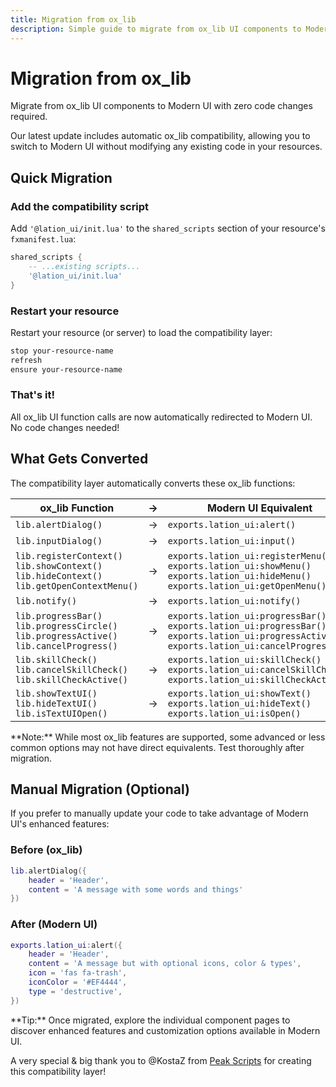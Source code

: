```yaml
---
title: Migration from ox_lib
description: Simple guide to migrate from ox_lib UI components to Modern UI
---
```



# Migration from ox_lib

Migrate from ox_lib UI components to Modern UI with zero code changes required.

<Callout type="info">
Our latest update includes automatic ox_lib compatibility, allowing you to switch to Modern UI without modifying any existing code in your resources.
</Callout>

## Quick Migration

<Steps>

### Add the compatibility script

Add `'@lation_ui/init.lua'` to the `shared_scripts` section of your resource's `fxmanifest.lua`:

```lua {3} copy
shared_scripts {
    -- ...existing scripts...
    '@lation_ui/init.lua'
}
```

### Restart your resource

Restart your resource (or server) to load the compatibility layer:

```bash copy
stop your-resource-name
refresh
ensure your-resource-name
```

### That's it!

All ox_lib UI function calls are now automatically redirected to Modern UI. No code changes needed!

</Steps>

## What Gets Converted

The compatibility layer automatically converts these ox_lib functions:

| ox_lib Function | → | Modern UI Equivalent |
|-----------------|---|---------------------|
| `lib.alertDialog()` | → | `exports.lation_ui:alert()` |
| `lib.inputDialog()` | → | `exports.lation_ui:input()` |
| `lib.registerContext()`<br/>`lib.showContext()`<br/>`lib.hideContext()`<br/>`lib.getOpenContextMenu()` | → | `exports.lation_ui:registerMenu()`<br/>`exports.lation_ui:showMenu()`<br/>`exports.lation_ui:hideMenu()`<br/>`exports.lation_ui:getOpenMenu()` |
| `lib.notify()` | → | `exports.lation_ui:notify()` |
| `lib.progressBar()`<br/>`lib.progressCircle()`<br/>`lib.progressActive()`<br/>`lib.cancelProgress()` | → | `exports.lation_ui:progressBar()`<br/>`exports.lation_ui:progressBar()`<br/>`exports.lation_ui:progressActive()`<br/>`exports.lation_ui:cancelProgress()` |
| `lib.skillCheck()`<br/>`lib.cancelSkillCheck()`<br/>`lib.skillCheckActive()` | → | `exports.lation_ui:skillCheck()`<br/>`exports.lation_ui:cancelSkillCheck()`<br/>`exports.lation_ui:skillCheckActive()` |
| `lib.showTextUI()`<br/>`lib.hideTextUI()`<br/>`lib.isTextUIOpen()` | → | `exports.lation_ui:showText()`<br/>`exports.lation_ui:hideText()`<br/>`exports.lation_ui:isOpen()` |

<Callout type="warning">
**Note:** While most ox_lib features are supported, some advanced or less common options may not have direct equivalents. Test thoroughly after migration.
</Callout>

## Manual Migration (Optional)

If you prefer to manually update your code to take advantage of Modern UI's enhanced features:

### Before (ox_lib)
```lua
lib.alertDialog({
    header = 'Header',
    content = 'A message with some words and things'
})
```

### After (Modern UI)
```lua
exports.lation_ui:alert({
    header = 'Header',
    content = 'A message but with optional icons, color & types',
    icon = 'fas fa-trash',
    iconColor = '#EF4444',
    type = 'destructive',
})
```

<Callout type="tip">
**Tip:** Once migrated, explore the individual component pages to discover enhanced features and customization options available in Modern UI.
</Callout>

A very special & big thank you to @KostaZ from [Peak Scripts](https://peakscripts.com/) for creating this compatibility layer!